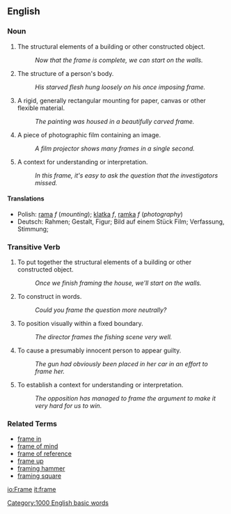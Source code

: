 ==English==

===Noun===
# The structural elements of a building or other constructed object.
#: ''Now that the frame is complete, we can start on the walls.''
# The structure of a person's body.
#: ''His starved flesh hung loosely on his once imposing frame.''
# A rigid, generally rectangular mounting for paper, canvas or other flexible material.
#: ''The painting was housed in a beautifully carved frame.''
# A piece of photographic film containing an image.
#: ''A film projector shows many frames in a single second.''
# A context for understanding or interpretation.
#: ''In this frame, it's easy to ask the question that the investigators missed.''

====Translations====
*Polish: [[rama]] ''f'' (''mounting''); [[klatka]] ''f'', [[ramka]] ''f'' (''photography'')
*Deutsch: Rahmen; Gestalt, Figur; Bild auf einem Stück Film; Verfassung, Stimmung; 
===Transitive Verb===
# To put together the structural elements of a building or other constructed object.
#: ''Once we finish framing the house, we'll start on the walls.''
# To construct in words.
#: ''Could you frame the question more neutrally?''
# To position visually within a fixed boundary.
#: ''The director frames the fishing scene very well.''
# To cause a presumably innocent person to appear guilty.
#: ''The gun had obviously been placed in her car in an effort to frame her.''
# To establish a context for understanding or interpretation.
#: ''The opposition has managed to frame the argument to make it very hard for us to win.''

===Related Terms===

*[[frame in]]
*[[frame of mind]]
*[[frame of reference]]
*[[frame up]]
*[[framing hammer]]
*[[framing square]]

[[Category:1000 English basic words]]

[[io:Frame]]
[[it:frame]]